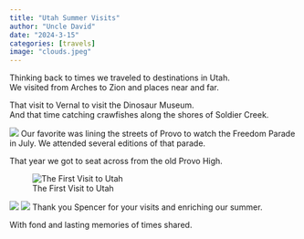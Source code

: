 ```yaml
---
title: "Utah Summer Visits"
author: "Uncle David"
date: "2024-3-15"
categories: [travels]
image: "clouds.jpeg"
---
```


Thinking back to times we traveled to destinations in Utah.  
We visited from Arches to Zion and places near and far.

That visit to Vernal to visit the Dinosaur Museum.   
And that time catching crawfishes along the shores of Soldier Creek.

![](freedom parade.jpg)
Our favorite was lining the streets of Provo to watch the Freedom Parade in July.
We attended several editions of that parade.

That year we got to seat across from the old Provo High.

![The First Visit to Utah](slc temple.jpg)

![](clouds.jpeg)
![](parade.jpg)
Thank you Spencer for your visits and enriching our summer.

With fond and lasting memories of times shared.


```{=html}
<script src="https://utteranc.es/client.js"
repo="https://github.com/spencerirvinereed/blogComment"
issue-term="pathname"
theme="github-light"
crossorigin="anonymous"
async>
</script>
```
